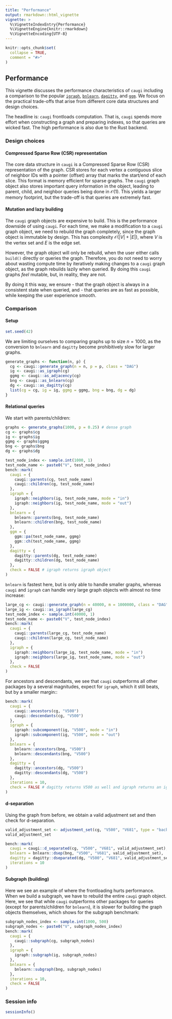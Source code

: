 ```yaml
---
title: "Performance"
output: rmarkdown::html_vignette
vignette: >
  %\VignetteIndexEntry{Performance}
  %\VignetteEngine{knitr::rmarkdown}
  %\VignetteEncoding{UTF-8}
---
```


```r
knitr::opts_chunk$set(
  collapse = TRUE,
  comment = "#>"
)
```

## Performance

This vignette discusses the performance characteristics of `caugi` including a comparison to the popular [`igraph`](https://r.igraph.org/), [`bnlearn`](https://www.bnlearn.com/), [`dagitty`](https://dagitty.net/), and [`ggm`](https://cran.r-project.org/web/packages/ggm/index.html).
We focus on the practical trade-offs that arise from different core data structures and design choices.

The headline is: `caugi` frontloads computation.
That is, `caugi` spends more effort when constructing a graph and preparing indexes, so that queries are wicked fast. The high performance is also due to the Rust backend.

### Design choices

#### Compressed Sparse Row (CSR) representation

The core data structure in `caugi` is a Compressed Sparse Row (CSR) representation of the graph.
CSR stores for each vertex a contiguous slice of neighbor IDs with a pointer (offset) array that marks the start/end of each slice.
This format is memory efficient for sparse graphs. The `caugi` graph object also stores important query information in the object, leading to parent, child, and neighbor queries being done in $\mathcal{O}(1)$. This yields a larger memory footprint, but the trade-off is that queries are extremely fast.

#### Mutation and lazy building

The `caugi` graph objects are expensive to build. This is the performance downside of using `caugi`. For each time, we make a modification to a `caugi` graph object, we need to rebuild the graph completely, since the graph object is immutable by design. This has complexity $\mathcal{O}(|V| + |E|)$, where $V$ is the vertex set and $E$ is the edge set. 

However, the graph object will only be rebuild, when the user either calls `build()` directly or queries the graph. Therefore, you do not need to worry about wasting compute time by iteratively making changes to a `caugi` graph object, as the graph rebuilds lazily when queried. By doing this `caugi` graphs _feel_ mutable, but, in reality, they are not. 

By doing it this way, we ensure 
- that the graph object is always in a consistent state when queried, and
- that queries are as fast as possible,
while keeping the user experience smooth.

### Comparison
#### Setup

```r
set.seed(42)
```

We are limiting ourselves to comparing graphs up to size $n = 1000$, as the conversion to `bnlearn` and `dagitty` become prohibitively slow for larger graphs.

```r
generate_graphs <- function(n, p) {
  cg <- caugi::generate_graph(n = n, p = p, class = "DAG")
  ig <- caugi::as_igraph(cg)
  ggmg <- caugi::as_adjacency(cg)
  bng <- caugi::as_bnlearn(cg)
  dg <- caugi::as_dagitty(cg)
  list(cg = cg, ig = ig, ggmg = ggmg, bng = bng, dg = dg)
}
```

#### Relational queries

We start with parents/children:

```r
graphs <- generate_graphs(1000, p = 0.25) # dense graph
cg <- graphs$cg
ig <- graphs$ig
ggmg <- graphs$ggmg
bng <- graphs$bng
dg <- graphs$dg

test_node_index <- sample.int(1000, 1)
test_node_name <- paste0("V", test_node_index)
bench::mark(
  caugi = {
    caugi::parents(cg, test_node_name)
    caugi::children(cg, test_node_name)
  },
  igraph = {
    igraph::neighbors(ig, test_node_name, mode = "in")
    igraph::neighbors(ig, test_node_name, mode = "out")
  },
  bnlearn = {
    bnlearn::parents(bng, test_node_name)
    bnlearn::children(bng, test_node_name)
  },
  ggm = {
    ggm::pa(test_node_name, ggmg)
    ggm::ch(test_node_name, ggmg)
  },
  dagitty = {
    dagitty::parents(dg, test_node_name)
    dagitty::children(dg, test_node_name)
  },
  check = FALSE # igraph returns igraph object
)
```

`bnlearn` is fastest here, but is only able to handle smaller graphs, whereas `caugi` and `igraph` can handle very large graph objects with almost no time increase:

```r
large_cg <- caugi::generate_graph(n = 40000, m = 1000000, class = "DAG")
large_ig <- caugi::as_igraph(large_cg)
test_node_index <- sample.int(40000, 1)
test_node_name <- paste0("V", test_node_index)
bench::mark(
  caugi = {
    caugi::parents(large_cg, test_node_name)
    caugi::children(large_cg, test_node_name)
  },
  igraph = {
    igraph::neighbors(large_ig, test_node_name, mode = "in")
    igraph::neighbors(large_ig, test_node_name, mode = "out")
  },
  check = FALSE
)
```

For ancestors and descendants, we see that `caugi` outperforms all other packages by a several magnitudes, expect for `igraph`, which it still beats, but by a smaller margin::

```r
bench::mark(
  caugi = {
    caugi::ancestors(cg, "V500")
    caugi::descendants(cg, "V500")
  },
  igraph = {
    igraph::subcomponent(ig, "V500", mode = "in")
    igraph::subcomponent(ig, "V500", mode = "out")
  },
  bnlearn = {
    bnlearn::ancestors(bng, "V500")
    bnlearn::descendants(bng, "V500")
  },
  dagitty = {
    dagitty::ancestors(dg, "V500")
    dagitty::descendants(dg, "V500")
  },
  iterations = 10,
  check = FALSE # dagitty returns V500 as well and igraph returns an igraph
)
```

#### d-separation

Using the graph from before, we obtain a valid adjustment set and then check for d-separation.

```r
valid_adjustment_set <- adjustment_set(cg, "V500", "V681", type = "backdoor")
valid_adjustment_set
```

```r
bench::mark(
  caugi = caugi::d_separated(cg, "V500", "V681", valid_adjustment_set),
  bnlearn = bnlearn::dsep(bng, "V500", "V681", valid_adjustment_set),
  dagitty = dagitty::dseparated(dg, "V500", "V681", valid_adjustment_set),
  iterations = 10
)
```

#### Subgraph (building)

Here we see an example of where the frontloading hurts performance. When we build a subgraph, we have to rebuild the entire `caugi` graph object. Here, we see that while `caugi` outperforms other packages for queries (except for parents/children for `bnlearn`), it is slower for building the graph objects themselves, which shows for the subgraph benchmark:

```r
subgraph_nodes_index <- sample.int(1000, 500)
subgraph_nodes <- paste0("V", subgraph_nodes_index)
bench::mark(
  caugi = {
    caugi::subgraph(cg, subgraph_nodes)
  },
  igraph = {
    igraph::subgraph(ig, subgraph_nodes)
  },
  bnlearn = {
    bnlearn::subgraph(bng, subgraph_nodes)
  },
  iterations = 10,
  check = FALSE
)
```


### Session info

```r
sessionInfo()
```
